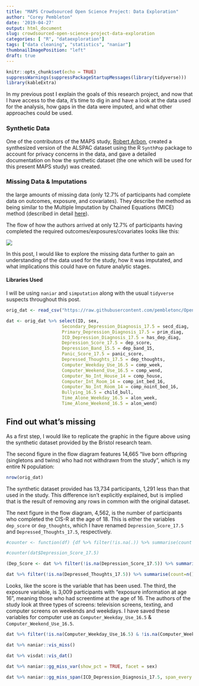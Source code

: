 ```yaml
---
title: "MAPS Crowdsourced Open Science Project: Data Exploration"
author: "Corey Pembleton"
date: '2019-04-27'
output: html_document
slug: crowdsourced-open-science-project-data-exploration
categories: [ "R", "dataexploration"]
tags: ["data cleaning", "statistics", "naniar"]
thumbnailImagePosition: "left"
draft: true 
---
```


```r
knitr::opts_chunk$set(echo = TRUE)
suppressWarnings(suppressPackageStartupMessages(library(tidyverse)))
library(kableExtra)
```

In my previous post I explain the goals of this research project, and now that I have access to the data, it's time to dig in and have a look at the data used for the analysis, how gaps in the data were imputed, and what other approaches could be used.

### Synthetic Data 

One of the contributors of the MAPS study, [Robert Arbon](https://twitter.com/BertieArbon), created a synthesized version of the ALSPAC dataset using the R ```SynthPop``` package to account for privacy concerns in the data, and gave a detailed documentation on how the synthetic dataset (the one which will be used for this present MAPS study) was created.

### Missing Data & Imputations

the large amounts of missing data (only 12.7% of participants had complete data on outcomes, exposure, and covariates). They describe the method as being similar to the Multiple Imputation by Chained Equations (MICE) method (described in detail [here](https://www.ncbi.nlm.nih.gov/pmc/articles/PMC3074241/)). 

The flow of how the authors arrived at only 12.7% of participants having completed the required outcomes/exposures/covariates looks like this:

![](/img/data-flow.png)

In this post, I would like to explore the missing data further to gain an understanding of the data used for the study, how it was imputated, and what implications this could have on future analytic stages.

#### Libraries Used

I will be using ```naniar``` and ```simputation``` along with the usual ```tidyverse``` suspects throughout this post.

```r
orig_dat <- read_csv("https://raw.githubusercontent.com/pembletonc/OpenNorth_MAPS/master/maps-synthetic-data.csv") %>% rename(ID = X1)

dat <- orig_dat %>% select(ID, sex, 
                     Secondary_Depression_Diagnosis_17.5 = secd_diag,
                     Primary_Depression_Diagnosis_17.5 = prim_diag,
                     ICD_Depression_Diagnosis_17.5 = has_dep_diag,
                     Depression_Score_17.5 = dep_score,
                     Depression_Band_15.5 = dep_band_15,
                     Panic_Score_17.5 = panic_score,
                     Depressed_Thoughts_17.5 = dep_thoughts,
                     Computer_Weekday_Use_16.5 = comp_week,
                     Computer_Weekend_Use_16.5 = comp_wend,
                     Computer_No_Int_House_14 = comp_house,
                     Computer_Int_Room_14 = comp_int_bed_16,
                     Computer_No_Int_Room_14 = comp_noint_bed_16,
                     Bullying_16.5 = child_bull,
                     Time_Alone_Weekday_16.5 = alon_week,
                     Time_Alone_Weekend_16.5 = alon_wend) 
```


## Find out what's missing
As a first step, I would like to replicate the graphic in the figure above using the synthetic dataset provided by the Bristol research team.

The second figure in the flow diagram features 14,665 "live born offspring (singletons and twins) who had not withdrawn from the study", which is my entire N population:

```r

nrow(orig_dat)

```

The synthetic dataset provided has 13,734 participants, 1,291 less than that used in the study. This difference isn't explicitly explained, but is implied that is the result of removing any rows in common with the original dataset. 

The next figure in the flow diagram, 4,562, is the number of participants who completed the CIS-R at the age of 18. This is either the variables ```dep_score``` or ```dep_thoughts```, which I have renamed ```Depression_Score_17.5``` and ```Depressed_Thoughts_17.5```, respectively.

```r
#counter <- function(df) {df %>% filter(!is.na(.)) %>% summarise(count = n())}

#counter(dat$Depression_Score_17.5)

(Dep_Score <- dat %>% filter(!is.na(Depression_Score_17.5)) %>% summarise(count=n()))

dat %>% filter(!is.na(Depressed_Thoughts_17.5)) %>% summarise(count=n())
```

Looks, like the score is the variable that has been used. The third, the exposure variable, is 3,009 participants with "exposure information at age 16", meaning those who had screentime at the age of 16. The authors of the study look at three types of screens: television screens, texting, and computer screens on weekends and weekdays. I have saved these variables for computer use as ```Computer_Weekday_Use_16.5``` & ```Computer_Weekend_Use_16.5```.

```r
dat %>% filter(!is.na(Computer_Weekday_Use_16.5) & !is.na(Computer_Weekend_Use_16.5)) %>% summarise(count=n())
```




```r
dat %>% naniar::vis_miss()

```

```r
dat %>% visdat::vis_dat()

```

```r
dat %>% naniar::gg_miss_var(show_pct = TRUE, facet = sex)

```

```r
dat %>% naniar::gg_miss_span(ICD_Depression_Diagnosis_17.5, span_every = 1000) + labs(title = "Number of missing ICD Depression Diagnosis")

```



